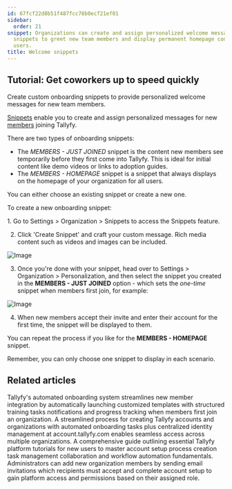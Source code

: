 ```yaml
---
id: 67fcf22d8b51f487fcc78b0ecf21ef01
sidebar:
  order: 21
snippet: Organizations can create and assign personalized welcome messages using onboarding
  snippets to greet new team members and display permanent homepage content for all
  users.
title: Welcome snippets
---
```



## Tutorial: Get coworkers up to speed quickly

Create custom onboarding snippets to provide personalized welcome messages for new team members.

[Snippets](/products/pro/documenting/templates/snippets/) enable you to create and assign personalized messages for new [members](/products/pro/documenting/members/) joining Tallyfy.

There are two types of onboarding snippets:

* The _MEMBERS - JUST JOINED_ snippet is the content new members see temporarily before they first come into Tallyfy. This is ideal for initial content like demo videos or links to adoption guides.
* The _MEMBERS - HOMEPAGE_ snippet is a snippet that always displays on the homepage of your organization for all users.

You can either choose an existing snippet or create a new one.

To create a new onboarding snippet:

<Steps>
1. Go to Settings > Organization > Snippets to access the Snippets feature.

2. Click 'Create Snippet' and craft your custom message. Rich media content such as videos and images can be included.

![Image](https://screenshots.tallyfy.com/tallyfy%2Fpro%2Fdesktop-light-welcome-message-snippet-example.png)

3. Once you're done with your snippet, head over to Settings > Organization > Personalization, and then select the snippet you created in the **MEMBERS - JUST JOINED** option - which sets the _one-time_ snippet when members first join, for example:

![Image](https://screenshots.tallyfy.com/tallyfy%2Fpro%2Fdesktop-light-select-snippet-welcome-newcomers.png)

4. When new members accept their invite and enter their account for the first time, the snippet will be displayed to them.
</Steps>

You can repeat the process if you like for the **MEMBERS - HOMEPAGE** snippet.

Remember, you can only choose one snippet to display in each scenario.


## Related articles
<CardGrid>
<LinkTitleCard header="<b>Org Settings > Auto-launch templates for new members</b>" href="/products/pro/settings/org-settings/how-to-auto-launch-templates-for-new-members/" > Tallyfy's automated onboarding system streamlines new member integration by automatically launching customized templates with structured training tasks notifications and progress tracking when members first join an organization. </LinkTitleCard>
<LinkTitleCard header="<b>Tutorials > Create an organization</b>" href="/products/pro/tutorials/how-can-i-create-a-new-tallyfy-account/" > A streamlined process for creating Tallyfy accounts and organizations with automated onboarding tasks plus centralized identity management at account.tallyfy.com enables seamless access across multiple organizations. </LinkTitleCard>
<LinkTitleCard header="<b>Pro > Getting started</b>" href="/products/pro/tutorials/" > A comprehensive guide outlining essential Tallyfy platform tutorials for new users to master account setup process creation task management collaboration and workflow automation fundamentals. </LinkTitleCard>
<LinkTitleCard header="<b>Members > Invite and activate members</b>" href="/products/pro/documenting/members/how-to-invite-and-activate-members-on-tallyfy/" > Administrators can add new organization members by sending email invitations which recipients must accept and complete account setup to gain platform access and permissions based on their assigned role. </LinkTitleCard>
</CardGrid>